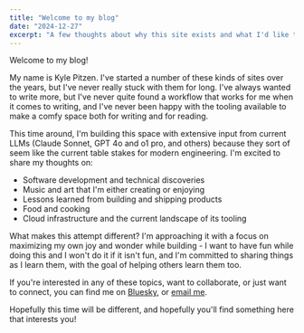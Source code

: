 ```yaml
---
title: "Welcome to my blog"
date: "2024-12-27"
excerpt: "A few thoughts about why this site exists and what I'd like to do with it"
---
```


Welcome to my blog!

My name is Kyle Pitzen.  I've started a number of these kinds of sites over the years, but
I've never really stuck with them for long.  I've always wanted to write more, but I've never quite
found a workflow that works for me when it comes to writing, and I've never been happy with
the tooling available to make a comfy space both for writing and for reading.

This time around, I'm building this space with extensive input from current LLMs (Claude Sonnet, GPT 4o and o1 pro, and others) because they sort of seem like the current table stakes for modern engineering.
I'm excited to share my thoughts on:

- Software development and technical discoveries
- Music and art that I'm either creating or enjoying
- Lessons learned from building and shipping products
- Food and cooking
- Cloud infrastructure and the current landscape of its tooling

What makes this attempt different? I'm approaching it with a focus on maximizing my own joy and wonder while building - I want to have fun while doing this and I won't do it if it isn't fun,
and I'm committed to sharing things as I learn them, with the goal of helping others learn them too.

If you're interested in any of these topics, want to collaborate, or just want to connect,
you can find me on [Bluesky](https://bsky.app/profile/kpitzen.io), or [email me](mailto:kyle@kpitzen.io).

Hopefully this time will be different, and hopefully you'll find something here that interests you!
